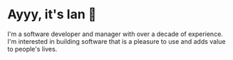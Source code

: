 # Ayyy, it's Ian 👋

I'm a software developer and manager with over a decade of experience. I'm
interested in building software that is a pleasure to use and adds value to
people's lives.

<Intro />
